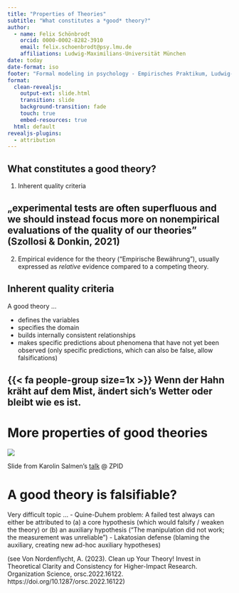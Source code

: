 ---
title: "Properties of Theories"
subtitle: "What constitutes a *good* theory?"
author:
  - name: Felix Schönbrodt
    orcid: 0000-0002-8282-3910
    email: felix.schoenbrodt@psy.lmu.de
    affiliations: Ludwig-Maximilians-Universität München
date: today
date-format: iso
footer: "Formal modeling in psychology - Empirisches Praktikum, Ludwig-Maximilians-Universität München"
format: 
  clean-revealjs: 
    output-ext: slide.html
    transition: slide
    background-transition: fade
    touch: true
    embed-resources: true
  html: default
revealjs-plugins:
  - attribution 
---

## What constitutes a good theory?

1. Inherent quality criteria

::: {.callout-note}
# „experimental tests are often superfluous and we should instead focus more on nonempirical evaluations of the quality of our theories" (Szollosi & Donkin, 2021)
:::

2. Empirical evidence for the theory ("Empirische Bewährung"), usually expressed as *relative* evidence compared to a competing theory.

## Inherent quality criteria

A good theory ...

- defines the variables
- specifies the domain
- builds internally consistent relationships
- makes specific predictions about phenomena that have not yet been observed (only specific predictions, which can also be false, allow falsifications)

::: {.callout-note}
# {{< fa people-group size=1x >}} Wenn der Hahn kräht auf dem Mist, ändert sich's Wetter oder bleibt wie es ist.
:::

# More properties of good theories

![](img/properties_good_theory.png)

::: {.attribution}
Slide from Karolin Salmen's [talk](https://zpid.cloud.panopto.eu/Panopto/Pages/Viewer.aspx?id=436e9d94-31be-4e66-b4c3-aee500ba2e9b) @ ZPID
:::

# A good theory is falsifiable?

Very difficult topic ...
- Quine-Duhem problem: A failed test always can either be attributed to (a) a core hypothesis (which would falsify / weaken the theory) or (b) an auxiliary hypothesis ("The manipulation did not work; the measurement was unreliable")
- Lakatosian defense (blaming the auxiliary, creating new ad-hoc auxiliary hypotheses)

(see Von Nordenflycht, A. (2023). Clean up Your Theory! Invest in Theoretical Clarity and Consistency for Higher-Impact Research. Organization Science, orsc.2022.16122. https://doi.org/10.1287/orsc.2022.16122)